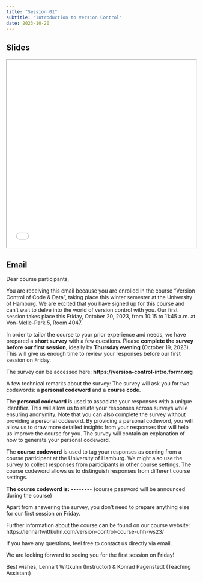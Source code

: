 ```yaml
---
title: "Session 01"
subtitle: "Introduction to Version Control"
date: 2023-10-20
---
```


## Slides

```{=html}
<iframe width="100%" height=500 src="slides_session01.html"></iframe>
```

## Email

Dear course participants,

You are receiving this email because you are enrolled in the course "Version Control of Code & Data", taking place this winter semester at the University of Hamburg.
We are excited that you have signed up for this course and can't wait to delve into the world of version control with you.
Our first session takes place this Friday, October 20, 2023, from 10:15 to 11:45 a.m. at Von-Melle-Park 5, Room 4047.

In order to tailor the course to your prior experience and needs, we have prepared a **short survey** with a few questions.
Please **complete the survey before our first session**, ideally by **Thursday evening** (October 19, 2023).
This will give us enough time to review your responses before our first session on Friday.

The survey can be accessed here: **https://version-control-intro.formr.org**

A few technical remarks about the survey:
The survey will ask you for two codewords: a **personal codeword** and a **course code**.

The **personal codeword** is used to associate your responses with a unique identifier.
This will allow us to relate your responses across surveys while ensuring anonymity.
Note that you can also complete the survey without providing a personal codeword.
By providing a personal codeword, you will allow us to draw more detailed insights from your responses that will help us improve the course for you.
The survey will contain an explanation of how to generate your personal codeword.

The **course codeword** is used to tag your responses as coming from a course participant at the University of Hamburg.
We might also use the survey to collect responses from participants in other course settings.
The course codeword allows us to distinguish responses from different course settings.

**The course codeword is: `--------`** (course password will be announced during the course)

Apart from answering the survey, you don't need to prepare anything else for our first session on Friday.

Further information about the course can be found on our course website: https://lennartwittkuhn.com/version-control-course-uhh-ws23/

If you have any questions, feel free to contact us directly via email.

We are looking forward to seeing you for the first session on Friday!

Best wishes,
Lennart Wittkuhn (Instructor) & Konrad Pagenstedt (Teaching Assistant)
